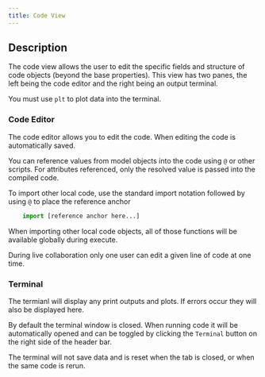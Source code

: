 ```yaml
---
title: Code View
---
```


## Description
The code view allows the user to edit the specific fields and structure of code objects (beyond the base properties). This view has two panes, the left being the code editor and the right being an output terminal. 


<Note>You must use `plt` to plot data into the terminal.</Note>

### Code Editor
The code editor allows you to edit the code. When editing the code is automatically saved.

You can reference values from model objects into the code using `@` or other scripts. For attributes referenced, only the resolved value is passed into the compiled code. 

To import other local code, use the standard import notation followed by using `@` to place the reference anchor 

```.py
    import [reference anchor here...]
``` 

When importing other local code objects, all of those functions will be available globally during execute.

<Note>During live collaboration only one user can edit a given line of code at one time.</Note>

### Terminal
The termianl will display any print outputs and plots. If errors occur they will also be displayed here.


<Info>By default the terminal window is closed. When running code it will be automatically opened and can be toggled by clicking the `Terminal` button on the right side of the header bar.</Info>

<Note>The terminal will not save data and is reset when the tab is closed, or when the same code is rerun.</Note>